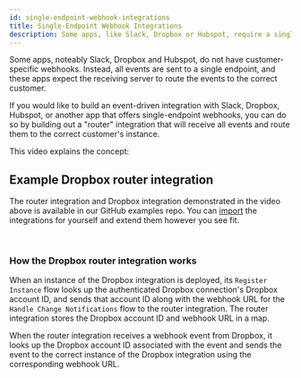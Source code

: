 ```yaml
---
id: single-endpoint-webhook-integrations
title: Single-Endpoint Webhook Integrations
description: Some apps, like Slack, Dropbox or Hubspot, require a single endpoint to be configured for all events. This guide explains how to route events to the correct instance in such cases.
---
```



Some apps, noteably Slack, Dropbox and Hubspot, do not have customer-specific webhooks.
Instead, all events are sent to a single endpoint, and these apps expect the receiving server to route the events to the correct customer.

If you would like to build an event-driven integration with Slack, Dropbox, Hubspot, or another app that offers single-endpoint webhooks, you can do so by building out a "router" integration that will receive all events and route them to the correct customer's instance.

This video explains the concept:

<Vimeo video="927374361" />

## Example Dropbox router integration

The router integration and Dropbox integration demonstrated in the video above is available in our GitHub examples repo.
You can [import](/docs/composer/builder/integrations.mdx#importing-an-integration) the integrations for yourself and extend them however you see fit.

<ExampleIntegrationLink
  href="https://github.com/prismatic-io/examples/blob/main/integrations/dropbox/example-dropbox-router.yml"
  title="Router Integration"
/>
<br />
<ExampleIntegrationLink
  href="https://github.com/prismatic-io/examples/blob/main/integrations/dropbox/example-dropbox-integration.yml"
  title="Example Dropbox Integration"
/>

### How the Dropbox router integration works

When an instance of the Dropbox integration is deployed, its `Register Instance` flow looks up the authenticated Dropbox connection's Dropbox account ID, and sends that account ID along with the webhook URL for the `Handle Change Notifications` flow to the router integration.
The router integration stores the Dropbox account ID and webhook URL in a map.

When the router integration receives a webhook event from Dropbox, it looks up the Dropbox account ID associated with the event and sends the event to the correct instance of the Dropbox integration using the corresponding webhook URL.
